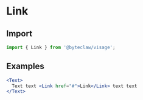 # Link

## Import

```js transpile=false
import { Link } from '@byteclaw/visage';
```

## Examples

```jsx live=true
<Text>
  Text text <Link href="#">Link</Link> text text
</Text>
```
